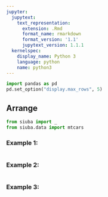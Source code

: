 ```yaml
---
jupyter:
  jupytext:
    text_representation:
      extension: .Rmd
      format_name: rmarkdown
      format_version: '1.1'
      jupytext_version: 1.1.1
  kernelspec:
    display_name: Python 3
    language: python
    name: python3
---
```


```python
import pandas as pd
pd.set_option("display.max_rows", 5)
```

## Arrange

```python
from siuba import _
from siuba.data import mtcars
```

### Example 1: 

```python

```

### Example 2: 

```python

```

### Example 3: 

```python

```
